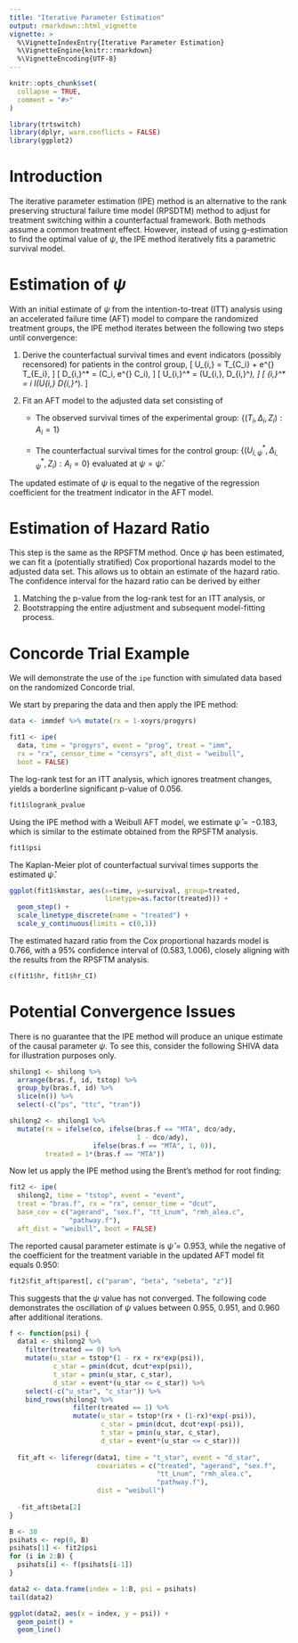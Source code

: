 ```yaml
---
title: "Iterative Parameter Estimation"
output: rmarkdown::html_vignette
vignette: >
  %\VignetteIndexEntry{Iterative Parameter Estimation}
  %\VignetteEngine{knitr::rmarkdown}
  %\VignetteEncoding{UTF-8}
---
```


```r
knitr::opts_chunk$set(
  collapse = TRUE,
  comment = "#>"
)
```

```r
library(trtswitch)
library(dplyr, warn.conflicts = FALSE)
library(ggplot2)
```

# Introduction
The iterative parameter estimation (IPE) method is an alternative to the rank preserving structural failure time model (RPSDTM) method to adjust for treatment switching within a counterfactual framework. Both methods assume a common treatment effect. However, instead of using g-estimation to find the optimal value of $\psi$, the IPE method iteratively fits a parametric survival model.

# Estimation of $\psi$

With an initial estimate of $\psi$ from the intention-to-treat (ITT) analysis using an accelerated failure time (AFT) model to compare the randomized treatment groups, the IPE method iterates between the following two steps until convergence: 

1. Derive the counterfactual survival times and event indicators (possibly recensored) for patients in the control group, 
\[
  U_{i,\psi} = T_{C_i} + e^{\psi} T_{E_i},
\]
\[
  D_{i,\psi}^* = \min(C_i, e^{\psi} C_i),
\]
\[
  U_{i,\psi}^* = \min(U_{i,\psi}, D_{i,\psi}^*),
\]
\[
  \Delta_{i,\psi}^* = \Delta_i I(U_{i,\psi} \leq D_{i,\psi}^*).
\]

2. Fit an AFT model to the adjusted data set consisting of 

    - The observed survival times of the experimental group:  $\{(T_i,\Delta_i,Z_i): A_i = 1\}$

    - The counterfactual survival times for the control group:  $\{(U_{i,\psi}^*, \Delta_{i,\psi}^*, Z_i): A_i = 0\}$ evaluated at 
$\psi = \hat{\psi}$.

The updated estimate of $\psi$ is equal to the negative of the regression coefficient for the treatment indicator in the AFT model.

# Estimation of Hazard Ratio

This step is the same as the RPSFTM method. Once $\psi$ has been estimated, we can fit a (potentially stratified) Cox proportional hazards model to the adjusted data set. This allows us to obtain an estimate of the hazard ratio. The confidence interval for the hazard ratio can be derived by either 

1. Matching the p-value from the log-rank test for an ITT analysis, or
2. Bootstrapping the entire adjustment and subsequent model-fitting process. 


# Concorde Trial Example
We will demonstrate the use of the `ipe` function with simulated data based on the randomized Concorde trial. 

We start by preparing the data and then apply the IPE method:
```r
data <- immdef %>% mutate(rx = 1-xoyrs/progyrs)

fit1 <- ipe(
  data, time = "progyrs", event = "prog", treat = "imm", 
  rx = "rx", censor_time = "censyrs", aft_dist = "weibull",
  boot = FALSE)
```

The log-rank test for an ITT analysis, which ignores treatment changes, yields a borderline significant p-value of $0.056$.
```r
fit1$logrank_pvalue
```

Using the IPE method with a Weibull AFT model, we estimate $\hat{\psi} = -0.183$, which is similar to the estimate obtained from the RPSFTM analysis.   
```r
fit1$psi
```

The Kaplan-Meier plot of counterfactual survival times supports the estimated $\hat{\psi}$.
```r
ggplot(fit1$kmstar, aes(x=time, y=survival, group=treated,
                        linetype=as.factor(treated))) + 
  geom_step() + 
  scale_linetype_discrete(name = "treated") + 
  scale_y_continuous(limits = c(0,1))
```

The estimated hazard ratio from the Cox proportional hazards model is $0.766$, with a 95\% confidence interval of $(0.583, 1.006)$, closely aligning with the results from the RPSFTM analysis.
```r
c(fit1$hr, fit1$hr_CI)
```

# Potential Convergence Issues
There is no guarantee that the IPE method will produce an unique estimate of the causal parameter $\psi$. To see this, consider the following SHIVA data for illustration purposes only. 
```r
shilong1 <- shilong %>%
  arrange(bras.f, id, tstop) %>%
  group_by(bras.f, id) %>%
  slice(n()) %>%
  select(-c("ps", "ttc", "tran"))

shilong2 <- shilong1 %>%
  mutate(rx = ifelse(co, ifelse(bras.f == "MTA", dco/ady, 
                                1 - dco/ady),
                     ifelse(bras.f == "MTA", 1, 0)),
         treated = 1*(bras.f == "MTA"))
```

Now let us apply the IPE method using the Brent's method for root finding:
```r
fit2 <- ipe(
  shilong2, time = "tstop", event = "event",
  treat = "bras.f", rx = "rx", censor_time = "dcut",
  base_cov = c("agerand", "sex.f", "tt_Lnum", "rmh_alea.c",
               "pathway.f"),
  aft_dist = "weibull", boot = FALSE)
```

The reported causal parameter estimate is $\hat{\psi} = 0.953$, while the negative of the coefficient for the treatment variable in the updated AFT model fit equals $0.950$: 
```r
fit2$fit_aft$parest[, c("param", "beta", "sebeta", "z")]
```

This suggests that the $\psi$ value has not converged. The following code demonstrates the oscillation of $\psi$ values between 0.955, 0.951, and 0.960 after additional iterations.
```r

f <- function(psi) {
  data1 <- shilong2 %>%
    filter(treated == 0) %>%
    mutate(u_star = tstop*(1 - rx + rx*exp(psi)),
           c_star = pmin(dcut, dcut*exp(psi)),
           t_star = pmin(u_star, c_star),
           d_star = event*(u_star <= c_star)) %>%
    select(-c("u_star", "c_star")) %>%
    bind_rows(shilong2 %>%
                filter(treated == 1) %>%
                mutate(u_star = tstop*(rx + (1-rx)*exp(-psi)),
                       c_star = pmin(dcut, dcut*exp(-psi)),
                       t_star = pmin(u_star, c_star),
                       d_star = event*(u_star <= c_star)))
  
  fit_aft <- liferegr(data1, time = "t_star", event = "d_star", 
                      covariates = c("treated", "agerand", "sex.f", 
                                     "tt_Lnum", "rmh_alea.c", 
                                     "pathway.f"), 
                      dist = "weibull")
  
  -fit_aft$beta[2]
}

B <- 30
psihats <- rep(0, B)
psihats[1] <- fit2$psi
for (i in 2:B) {
  psihats[i] <- f(psihats[i-1])
}

data2 <- data.frame(index = 1:B, psi = psihats)
tail(data2)
```

```r
ggplot(data2, aes(x = index, y = psi)) + 
  geom_point() + 
  geom_line()
```



